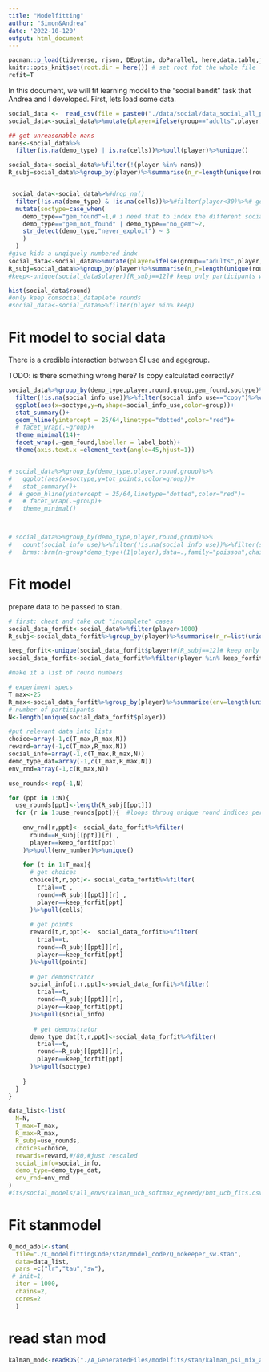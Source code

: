 ```yaml
---
title: "Modelfitting"
author: "Simon&Andrea"
date: '2022-10-120'
output: html_document
---
```


```r
pacman::p_load(tidyverse, rjson, DEoptim, doParallel, here,data.table,jsonlite,lme4,nnet,rstan,brms)
knitr::opts_knit$set(root.dir = here()) # set root fot the whole file
refit=T
```

In this document, we will fit learning model to the "social bandit" task that Andrea and I developed. 
First, lets load some data.

```r
social_data <-  read_csv(file = paste0("./data/social/data_social_all_participants.csv"))
social_data<-social_data%>%mutate(player=ifelse(group=="adults",player,player+1000))

## get unreasonable nans
nans<-social_data%>%
  filter(is.na(demo_type) | is.na(cells))%>%pull(player)%>%unique()

social_data<-social_data%>%filter(!(player %in% nans))
R_subj=social_data%>%group_by(player)%>%summarise(n_r=length(unique(round)))%>%pull(n_r)


 social_data<-social_data%>%#drop_na()
  filter(!is.na(demo_type) & !is.na(cells))%>%#filter(player<30)%>%# get a sub-sample of both adults and adolescents 
  mutate(soctype=case_when(
    demo_type=="gem_found"~1,# i need that to index the different social weight parameters
    demo_type=="gem_not_found" | demo_type=="no_gem"~2,
    str_detect(demo_type,"never_exploit") ~ 3
    )
  )
#give kids a unqiquely numbered indx
social_data<-social_data%>%mutate(player=ifelse(group=="adults",player,player+1000))
R_subj=social_data%>%group_by(player)%>%summarise(n_r=length(unique(round)))%>%pull(n_r)
#keep<-unique(social_data$player)[R_subj==12]# keep only participants who completed all trials

hist(social_data$round)
#only keep comsocial_dataplete rounds
#social_data<-social_data%>%filter(player %in% keep)
```

# Fit model to social data

There is a credible interaction between SI use and agegroup. 

TODO: is there something wrong here? Is copy calculated correctly?
```r
social_data%>%group_by(demo_type,player,round,group,gem_found,soctype)%>%
  filter(!is.na(social_info_use))%>%filter(social_info_use=="copy")%>%count(social_info_use)%>%
  ggplot(aes(x=soctype,y=n,shape=social_info_use,color=group))+
  stat_summary()+
  geom_hline(yintercept = 25/64,linetype="dotted",color="red")+
  # facet_wrap(.~group)+
  theme_minimal(14)+
  facet_wrap(.~gem_found,labeller = label_both)+
  theme(axis.text.x =element_text(angle=45,hjust=1))


# social_data%>%group_by(demo_type,player,round,group)%>%
#   ggplot(aes(x=soctype,y=tot_points,color=group))+
#   stat_summary()+
#  # geom_hline(yintercept = 25/64,linetype="dotted",color="red")+
#   # facet_wrap(.~group)+
#   theme_minimal()



# social_data%>%group_by(demo_type,player,round,group)%>%
#   count(social_info_use)%>%filter(!is.na(social_info_use))%>%filter(social_info_use=="copy")%>%
#   brms::brm(n~group*demo_type+(1|player),data=.,family="poisson",chains=4,cores=4)
```

# Fit model

prepare data to be passed to stan.

```r
# first: cheat and take out "incomplete" cases
social_data_forfit<-social_data%>%filter(player>1000)
R_subj<-social_data_forfit%>%group_by(player)%>%summarise(n_r=list(unique(round)))%>%pull(n_r)#%>%length()

keep_forfit<-unique(social_data_forfit$player)#[R_subj==12]# keep only participants who completed all trials
social_data_forfit<-social_data_forfit%>%filter(player %in% keep_forfit)

#make it a list of round numbers

# experiment specs
T_max<-25
R_max<-social_data_forfit%>%group_by(player)%>%summarize(env=length(unique(env_number)))%>%pull()%>%max()
# number of participants
N<-length(unique(social_data_forfit$player))

#put relevant data into lists
choice=array(-1,c(T_max,R_max,N))
reward=array(-1,c(T_max,R_max,N))
social_info=array(-1,c(T_max,R_max,N))
demo_type_dat=array(-1,c(T_max,R_max,N))
env_rnd=array(-1,c(R_max,N))

use_rounds<-rep(-1,N)

for (ppt in 1:N){
  use_rounds[ppt]<-length(R_subj[[ppt]])
  for (r in 1:use_rounds[ppt]){  #loops throug unique round indices per participant
    
    env_rnd[r,ppt]<- social_data_forfit%>%filter(
      round==R_subj[[ppt]][r] ,
      player==keep_forfit[ppt]
    )%>%pull(env_number)%>%unique()
    
    for (t in 1:T_max){
      # get choices
      choice[t,r,ppt]<- social_data_forfit%>%filter(
        trial==t ,
        round==R_subj[[ppt]][r] ,
        player==keep_forfit[ppt]
      )%>%pull(cells)
      
      # get points
      reward[t,r,ppt]<-  social_data_forfit%>%filter(
        trial==t,
        round==R_subj[[ppt]][r],
        player==keep_forfit[ppt]
      )%>%pull(points)
      
      # get demonstrator
      social_info[t,r,ppt]<-social_data_forfit%>%filter(
        trial==t,
        round==R_subj[[ppt]][r],
        player==keep_forfit[ppt]
      )%>%pull(social_info)
      
       # get demonstrator
      demo_type_dat[t,r,ppt]<-social_data_forfit%>%filter(
        trial==t,
        round==R_subj[[ppt]][r],
        player==keep_forfit[ppt]
      )%>%pull(soctype)
      
    }
  }
}

data_list<-list(
  N=N,
  T_max=T_max,
  R_max=R_max,
  R_subj=use_rounds,
  choices=choice,
  rewards=reward,#/80,#just rescaled
  social_info=social_info,
  demo_type=demo_type_dat,
  env_rnd=env_rnd
)
#its/social_models/all_envs/kalman_ucb_softmax_egreedy/bmt_ucb_fits.csv")
```

# Fit stanmodel

```r

Q_mod_adol<-stan(
  file="./C_modelfittingCode/stan/model_code/Q_nokeeper_sw.stan",
  data=data_list,
  pars =c("lr","tau","sw"),
 # init=1,
  iter = 1000,
  chains=2,
  cores=2
  )

```

# read stan mod

```r
kalman_mod<-readRDS("./A_GeneratedFiles/modelfits/stan/kalman_psi_mix_adults.rds")
```
